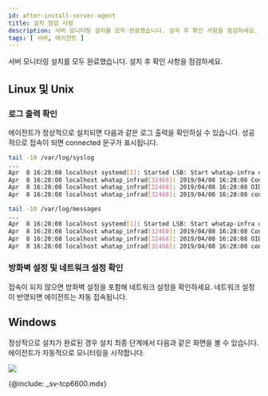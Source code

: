 ```yaml
---
id: after-install-server-agent
title: 설치 점검 사항
description: 서버 모니터링 설치를 모두 완료했습니다. 설치 후 확인 사항을 점검하세요.
tags: [ 서버, 에이전트 ]
---
```



서버 모니터링 설치를 모두 완료했습니다. 설치 후 확인 사항을 점검하세요.

## Linux 및 Unix

### 로그 출력 확인

에이전트가 정상적으로 설치되면 다음과 같은 로그 출력을 확인하실 수 있습니다. 성공적으로 접속이 되면 connected 문구가 표시됩니다.

<Tabs>
<TabItem value="dus" label="Debian/Ubuntu/SUSE" default>

```bash title=SH
tail -10 /var/log/syslog
...
Apr  8 16:28:08 localhost systemd[1]: Started LSB: Start whatap-infra daemon.
Apr  8 16:28:08 localhost whatap_infrad[32468]: 2019/04/08 16:28:08 Config file :  /usr/whatap/infra/conf/whatap.conf
Apr  8 16:28:08 localhost whatap_infrad[32468]: 2019/04/08 16:28:08 OID: 1193741647 ONAME: localhost
Apr  8 16:28:08 localhost whatap_infrad[32468]: 2019/04/08 16:28:08 connected to  {whatap ip}:{whatap port}
```
</TabItem>
<TabItem value="coalu" label="CentOS/Amazon Linux/Unix">

```bash title=SH
tail -10 /var/log/messages
...
Apr  8 16:28:08 localhost systemd[1]: Started LSB: Start whatap-infra daemon.
Apr  8 16:28:08 localhost whatap_infrad[32468]: 2019/04/08 16:28:08 Config file :  /usr/whatap/infra/conf/whatap.conf
Apr  8 16:28:08 localhost whatap_infrad[32468]: 2019/04/08 16:28:08 OID: 1193741647 ONAME: localhost
Apr  8 16:28:08 localhost whatap_infrad[32468]: 2019/04/08 16:28:08 connected to  {whatap ip}:{whatap port}
```
</TabItem>
</Tabs>

### 방화벽 설정 및 네트워크 설정 확인

접속이 되지 않으면 방화벽 설정을 포함해 네트워크 설정을 확인하세요. 네트워크 설정이 반영되면 에이전트는 자동 접속됩니다.

## Windows

정상적으로 설치가 완료된 경우 설치 최종 단계에서 다음과 같은 화면을 볼 수 있습니다. 에이전트가 자동적으로 모니터링을 시작합니다. 

![](https://img.whatap.io/media/user_guide_server/management/1230.png)

{@include: _sv-tcp6600.mdx}